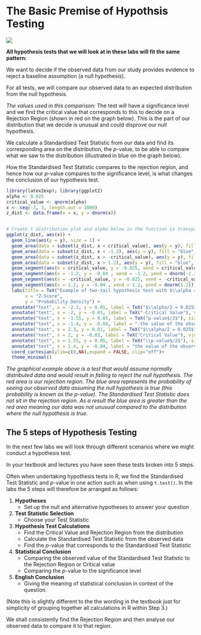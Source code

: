 
# The Basic Premise of Hypothsis Testing

![](Images/HypothesisTest.jpg)


**All hypothesis tests that we will look at in these labs will fit the same pattern:**

We want to decide if the observed data from our study provides evidence to reject a baseline assumption (a null hypothesis).

For all tests, we will compare our observed data to an expected distribution from the null hypothesis.

*The values used in this comparison:*
The test will have a significance level and we find the critical value that corresponds to this to decide on a Rejection Region (shown in red on the graph below). This is the part of our distribution that we decide is unusual and could disprove our null hypothesis.

We calculate a Standardised Test Statistic from our data and find its corresponding area on the distribution, the $p$-value, to be able to compare what we saw to the distribution (illustrated in blue on the graph below).

How the Standardised Test Statistic compares to the rejection region, and hence how our $p$-value compares to the significance level, is what changes the conclusion of our hypothesis test.

```r
library(latex2exp); library(ggplot2)
alpha <- 0.025
critical_value <- qnorm(alpha)
x <- seq(-3, 3, length.out = 1000)
z_dist <- data.frame(x = x, y = dnorm(x))


# Create t distribution plot and alpha below in the function is transparency of the region
ggplot(z_dist, aes(x)) +
  geom_line(aes(y = y), size = 1) +
  geom_area(data = subset(z_dist, x < critical_value), aes(y = y), fill = "red", alpha=0.1) +
  geom_area(data = subset(z_dist, x < -1.2), aes(y = y), fill = "blue", alpha=0.1) +
  geom_area(data = subset(z_dist, x > -critical_value), aes(y = y), fill = "red", alpha=0.1) +
  geom_area(data = subset(z_dist, x > 1.2), aes(y = y), fill = "blue", alpha=0.1) +
  geom_segment(aes(x = critical_value, y = -0.025, xend = critical_value, yend = dnorm(critical_value)), colour="red")+
  geom_segment(aes(x = -1.2, y = -0.04 , xend = -1.2, yend = dnorm(-1.2)), colour="blue")+
  geom_segment(aes(x = -critical_value, y = -0.025, xend = -critical_value, yend = dnorm(critical_value)), colour="red")+
  geom_segment(aes(x = 1.2, y = -0.04 , xend = 1.2, yend = dnorm(1.2)), colour="blue")+
  labs(title = TeX("Example of two-tail hypothesis test with $\\alpha = 0.05$ using a normal distibution"),
       x = "Z-Score",
       y = "Probability Density") +
  annotate("text", x = -2.3, y = 0.01, label = TeX("$\\alpha/2 = 0.025$"), size = 2.5, colour="red") +
  annotate("text", x = -2, y = -0.03, label = TeX("-Critical Value"), vjust = 0.4, size=2.5, colour="red") +
  annotate("text", x = -1.55, y = 0.05, label = TeX("p-value$/2$"), size = 2.5, colour="blue") +
  annotate("text", x = -1.4, y = -0.04, label = "-the value of the observed Standardised Test Statistic", vjust = 0.4, size=2.5, colour="blue") +
  annotate("text", x = 2.3, y = 0.01, label = TeX("$\\alpha/2 = 0.025$"), size = 2.5, colour="red") +
  annotate("text", x = 2, y = -0.03, label = TeX("Critical Value"), vjust = 0.4, size=2.5, colour="red") +
  annotate("text", x = 1.55, y = 0.05, label = TeX("\\p-value$/2$"), size = 2.5, colour="blue") +
  annotate("text", x = 1.4, y = -0.04, label = "the value of the observed Standardised Test Statistic", vjust = 0.4, size=2.5, colour="blue") +
  coord_cartesian(ylim=c(0,NA),expand = FALSE, clip="off")+
  theme_minimal()
```

*The graphical example above is a test that would assume normally distributed data and would result in failing to reject the null hypothesis.*
*The red area is our rejection region.*
*The blue area represents the probability of seeing our observed data assuming the null hypothesis is true (this probability is known as the $p$-value).*
*The Standardised Test Statistic does not sit in the rejection region. As a result the blue area is greater than the red area meaning our data was not unusual compared to the distribution where the null hypothesis is true.*


## The 5 steps of Hypothesis Testing 

In the next few labs we will look through different scenarios where we might conduct a hypothesis test.

In your textbook and lectures you have seen these tests broken into 5 steps. 

Often when undertaking hypothesis tests in R, we find the Standardised Test Statistic and $p$-value in one action such as when using `t.test()`. In the labs the 5 steps will therefore be arranged as follows:

1. **Hypotheses**
    - Set up the null and alternative hypotheses to answer your question
2. **Test Statistic Selection** 
    - Choose your Test Statistic
3. **Hypothesis Test Calculations**
    - Find the Critical Value and Rejection Region from the distribution
    - Calculate the Standardised Test Statistic from the observed data
    - Find the $p$-value that corresponds to the Standardised Test Statistic
4. **Statistical Conclusion**
    - Comparing the observed value of the Standardised Test Statistic to the Rejection Region or Critical value
    - Comparing the $p$-value to the significance level
5. **English Conclusion**
    - Giving the meaning of statistical conclusion in context of the question.
  
(Note this is slightly different to the the wording in the textbook just for simplicity of grouping together all calculations in R within Step 3.)

We shall consistently find the Rejection Region and then analyse our observed data to compare it to that region.
